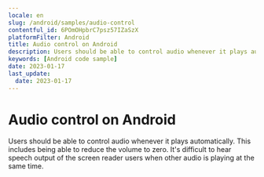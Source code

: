 ```yaml
---
locale: en
slug: /android/samples/audio-control
contentful_id: 6POmOHpbrC7psz57IZaSzX
platformFilter: Android
title: Audio control on Android
description: Users should be able to control audio whenever it plays automatically.
keywords: [Android code sample]
date: 2023-01-17
last_update:
  date: 2023-01-17
---
```


# Audio control on Android

Users should be able to control audio whenever it plays automatically. This includes being able to reduce the volume to zero. It's difficult to hear speech output of the screen reader users when other audio is playing at the same time.

<CodeSample id="media-audio-control" locale="en" platform="android"/>
